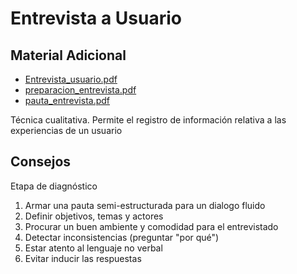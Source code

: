 # Entrevista a Usuario

## Material Adicional
- [Entrevista_usuario.pdf](/inacap/fvie01/docs/entrevista_usuario.pdf)
- [preparacion_entrevista.pdf](/inacap/fvie01/docs/preparacion_entrevista.pdf)
- [pauta_entrevista.pdf](/inacap/fvie01/docs/pauta_entrevista.pdf)

Técnica cualitativa. Permite el registro de información relativa a las experiencias de un usuario

## Consejos
Etapa de diagnóstico

1. Armar una pauta semi-estructurada para un dialogo fluido
2. Definir objetivos, temas y actores
3. Procurar un buen ambiente y comodidad para el entrevistado
4. Detectar inconsistencias (preguntar "por qué")
5. Estar atento al lenguaje no verbal
6. Evitar inducir las respuestas

